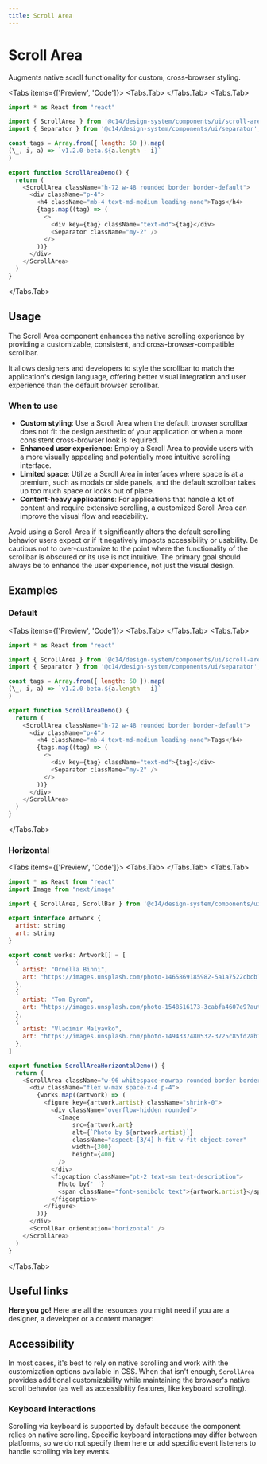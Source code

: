 ```yaml
---
title: Scroll Area
---
```




# Scroll Area

Augments native scroll functionality for custom, cross-browser styling.

<Tabs items={['Preview', 'Code']}>
<Tabs.Tab>
  <ScrollAreaPreview />
</Tabs.Tab>
<Tabs.Tab>
```js copy filename="scroll-area.tsx"
import * as React from "react"

import { ScrollArea } from '@c14/design-system/components/ui/scroll-area';
import { Separator } from '@c14/design-system/components/ui/separator';

const tags = Array.from({ length: 50 }).map(
(\_, i, a) => `v1.2.0-beta.${a.length - i}`
)

export function ScrollAreaDemo() {
  return (
    <ScrollArea className="h-72 w-48 rounded border border-default">
      <div className="p-4">
        <h4 className="mb-4 text-md-medium leading-none">Tags</h4>
        {tags.map((tag) => (
          <>
            <div key={tag} className="text-md">{tag}</div>
            <Separator className="my-2" />
          </>
        ))}
      </div>
    </ScrollArea>
  )
}
```
</Tabs.Tab>
</Tabs>

## Usage

The Scroll Area component enhances the native scrolling experience by providing a customizable, consistent, and cross-browser-compatible scrollbar.

It allows designers and developers to style the scrollbar to match the application's design language, offering better visual integration and user experience than the default browser scrollbar.

### When to use

- **Custom styling**: Use a Scroll Area when the default browser scrollbar does not fit the design aesthetic of your application or when a more consistent cross-browser look is required.
- **Enhanced user experience**: Employ a Scroll Area to provide users with a more visually appealing and potentially more intuitive scrolling interface.
- **Limited space**: Utilize a Scroll Area in interfaces where space is at a premium, such as modals or side panels, and the default scrollbar takes up too much space or looks out of place.
- **Content-heavy applications**: For applications that handle a lot of content and require extensive scrolling, a customized Scroll Area can improve the visual flow and readability.

Avoid using a Scroll Area if it significantly alters the default scrolling behavior users expect or if it negatively impacts accessibility or usability. Be cautious not to over-customize to the point where the functionality of the scrollbar is obscured or its use is not intuitive. The primary goal should always be to enhance the user experience, not just the visual design.

## Examples

### Default

<Tabs items={['Preview', 'Code']}>
<Tabs.Tab>
  <ScrollAreaPreview />
</Tabs.Tab>
<Tabs.Tab>
```js copy filename="scroll-area.tsx"
import * as React from "react"

import { ScrollArea } from '@c14/design-system/components/ui/scroll-area';
import { Separator } from '@c14/design-system/components/ui/separator';

const tags = Array.from({ length: 50 }).map(
(\_, i, a) => `v1.2.0-beta.${a.length - i}`
)

export function ScrollAreaDemo() {
  return (
    <ScrollArea className="h-72 w-48 rounded border border-default">
      <div className="p-4">
        <h4 className="mb-4 text-md-medium leading-none">Tags</h4>
        {tags.map((tag) => (
          <>
            <div key={tag} className="text-md">{tag}</div>
            <Separator className="my-2" />
          </>
        ))}
      </div>
    </ScrollArea>
  )
}
```
</Tabs.Tab>
</Tabs>

### Horizontal

<Tabs items={['Preview', 'Code']}>
<Tabs.Tab>
  <ScrollAreaHorizontal />
</Tabs.Tab>
<Tabs.Tab>
```js copy /orientation="horizontal"/ filename="scroll-area.tsx"
import * as React from "react"
import Image from "next/image"

import { ScrollArea, ScrollBar } from '@c14/design-system/components/ui/scroll-area';

export interface Artwork {
  artist: string
  art: string
}

export const works: Artwork[] = [
  {
    artist: "Ornella Binni",
    art: "https://images.unsplash.com/photo-1465869185982-5a1a7522cbcb?auto=format&fit=crop&w=300&q=80",
  },
  {
    artist: "Tom Byrom",
    art: "https://images.unsplash.com/photo-1548516173-3cabfa4607e9?auto=format&fit=crop&w=300&q=80",
  },
  {
    artist: "Vladimir Malyavko",
    art: "https://images.unsplash.com/photo-1494337480532-3725c85fd2ab?auto=format&fit=crop&w=300&q=80",
  },
]

export function ScrollAreaHorizontalDemo() {
  return (
    <ScrollArea className="w-96 whitespace-nowrap rounded border border-default">
      <div className="flex w-max space-x-4 p-4">
        {works.map((artwork) => (
          <figure key={artwork.artist} className="shrink-0">
            <div className="overflow-hidden rounded">
              <Image
                  src={artwork.art}
                  alt={`Photo by ${artwork.artist}`}
                  className="aspect-[3/4] h-fit w-fit object-cover"
                  width={300}
                  height={400}
              />
            </div>
            <figcaption className="pt-2 text-sm text-description">
              Photo by{' '}
              <span className="font-semibold text">{artwork.artist}</span>
            </figcaption>
          </figure>
        ))}
      </div>
      <ScrollBar orientation="horizontal" />
    </ScrollArea>
  )
}
```
</Tabs.Tab>
</Tabs>

## Useful links

**Here you go!** Here are all the resources you might need if you are a designer, a developer or a content manager:

<Cards className="mt-8">
  <Card
    title="🪄 Figma"
    href="https://www.figma.com/design/GURLNa08cG0eTbioJtPwub/%F0%9F%92%BE-C14%2Fdesign-system?node-id=639-26055&t=jWCgbJWcyEzdpwjF-1"
  />
  <Card
    title="🐝 API Reference"
    href="https://www.radix-ui.com/primitives/docs/components/scroll-area#api-reference"
  />
</Cards>

## Accessibility

In most cases, it's best to rely on native scrolling and work with the customization options available in CSS. When that isn't enough, `ScrollArea` provides additional customizability while maintaining the browser's native scroll behavior (as well as accessibility features, like keyboard scrolling).

### Keyboard interactions

Scrolling via keyboard is supported by default because the component relies on native scrolling. Specific keyboard interactions may differ between platforms, so we do not specify them here or add specific event listeners to handle scrolling via key events.
